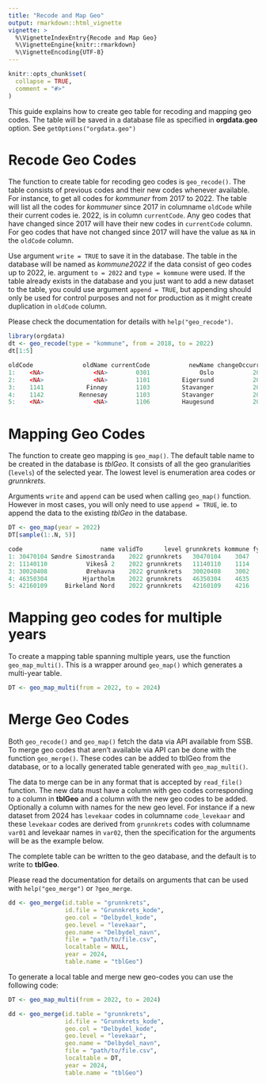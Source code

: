 ```yaml
---
title: "Recode and Map Geo"
output: rmarkdown::html_vignette
vignette: >
  %\VignetteIndexEntry{Recode and Map Geo}
  %\VignetteEngine{knitr::rmarkdown}
  %\VignetteEncoding{UTF-8}
---
```


```r
knitr::opts_chunk$set(
  collapse = TRUE,
  comment = "#>"
)
```

This guide explains how to create geo table for recoding and mapping geo codes.
The table will be saved in a database file as specified in **orgdata.geo**
option. See `getOptions("orgdata.geo")`

# Recode Geo Codes

The function to create table for recoding geo codes is `geo_recode()`. The table
consists of previous codes and their new codes whenever available. For instance,
to get all codes for *kommuner* from 2017 to 2022. The table will list all the
codes for *kommuner* since 2017 in columname `oldCode` while their current codes
ie. 2022, is in column `currentCode`. Any geo codes that have changed since 2017
will have their new codes in `currentCode` column. For geo codes that have not
changed since 2017 will have the value as `NA` in the `oldCode` column.

Use argument `write = TRUE` to save it in the database. The table in the
database will be named as *kommune2022* if the data consist of geo codes up to
2022, ie. argument `to = 2022` and `type = kommune` were used. If the table
already exists in the database and you just want to add a new dataset to the
table, you could use argument `append = TRUE`, but appending should only be used
for control purposes and not for production as it might create duplication in
`oldCode` column.

Please check the documentation for details with `help("geo_recode")`.

```r
library(orgdata)
dt <- geo_recode(type = "kommune", from = 2018, to = 2022)
dt[1:5]
```

```r 
oldCode              oldName currentCode           newName changeOccurred      batch
1:    <NA>              <NA>        0301              Oslo           2022 2022-03-15
2:    <NA>              <NA>        1101         Eigersund           2022 2022-03-15
3:    1141            Finnøy        1103         Stavanger           2020 2022-03-15
4:    1142          Rennesøy        1103         Stavanger           2020 2022-03-15
5:    <NA>              <NA>        1106         Haugesund           2022 2022-03-15
```

# Mapping Geo Codes

The function to create geo mapping is `geo_map()`. The default table name to
be created in the database is *tblGeo*. It consists of all the geo granularities
(`levels`) of the selected year. The lowest level is enumeration area codes or
*grunnkrets*.

Arguments `write` and `append` can be used when calling `geo_map()` function.
However in most cases, you will only need to use `append = TRUE`, ie. to append
the data to the existing *tblGeo* in the database.

```r
DT <- geo_map(year = 2022)
DT[sample(1:.N, 5)]
```

```r
code                      name validTo      level grunnkrets kommune fylke bydel      batch
1: 30470104 Søndre Simostranda    2022 grunnkrets   30470104    3047    30  <NA> 2022-03-15
2: 11140110           Vikeså 2    2022 grunnkrets   11140110    1114    11  <NA> 2022-03-15
3: 30020408           Ørehavna    2022 grunnkrets   30020408    3002    30  <NA> 2022-03-15
4: 46350304          Hjartholm    2022 grunnkrets   46350304    4635    46  <NA> 2022-03-15
5: 42160109     Birkeland Nord    2022 grunnkrets   42160109    4216    42  <NA> 2022-03-15
```

# Mapping geo codes for multiple years

To create a mapping table spanning multiple years, use the function `geo_map_multi()`. This is a wrapper around `geo_map()` which generates a multi-year table. 

```r
DT <- geo_map_multi(from = 2022, to = 2024)
```


# Merge Geo Codes

Both `geo_recode()` and `geo_map()` fetch the data via API available from
SSB. To merge geo codes that aren't available via API can be done with the
function `geo_merge()`. These codes can be added to tblGeo from the database, 
or to a locally generated table generated with `geo_map_multi()`. 

The data to merge can be in any format that is accepted by `read_file()`
function. The new data must have a column with geo codes corresponding to a column in 
**tblGeo** and a column with the new geo codes to be added. Optionally a column with names 
for the new geo level. For instance if a new dataset from
2024 has `levekaar` codes in columname `code_levekaar` and these `levekaar`
codes are derived from `grunnkrets` codes with columname `var01` and levekaar names 
in `var02`, then the specification for the arguments will be as the example below. 

The complete table can be written to the geo database, and the default is to write to **tblGeo**. 

Please read the documentation for details on arguments that can be used with
`help("geo_merge")` or `?geo_merge`.

```r
dd <- geo_merge(id.table = "grunnkrets",
                id.file = "Grunnkrets_kode",
                geo.col = "Delbydel_kode",
                geo.level = "levekaar",
                geo.name = "Delbydel_navn",
                file = "path/to/file.csv",
                localtable = NULL, 
                year = 2024, 
                table.name = "tblGeo")
```

To generate a local table and merge new geo-codes you can use the following code:

```r
DT <- geo_map_multi(from = 2022, to = 2024)

dd <- geo_merge(id.table = "grunnkrets",
                id.file = "Grunnkrets_kode",
                geo.col = "Delbydel_kode",
                geo.level = "levekaar",
                geo.name = "Delbydel_navn",
                file = "path/to/file.csv",
                localtable = DT, 
                year = 2024, 
                table.name = "tblGeo")
```
